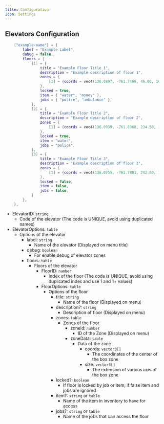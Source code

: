 ---
title: Configuration
icon: Settings
---

## Elevators Configuration

```lua title="config/config.lua"
    ["example-name"] = {
        label = "Example Label",
        debug = false,
        floors = {
            [1] = {
                title = "Example Floor Title 1",
                description = "Example description of floor 1",
                zones = {
                    [1] = {coords = vec4(136.0807, -761.7469, 46.00, 160.00), size = vec3(2.0, 2.0, 2.5)}
                },
                locked = true,
                item = { "water", "money" },
                jobs = { "police", "ambulance" },
            },
            [2] = {
                title = "Example Floor Title 2",
                description = "Example description of floor 2",
                zones = {
                    [1] = {coords = vec4(136.0939, -761.8068, 234.50, 160.00), size = vec3(2.0, 2.0, 2.5)}
                },
                locked = true,
                item = "water",
                jobs = "police",
            },
            [3] = {
                title = "Example Floor Title 3",
                description = "Example description of floor 3",
                zones = {
                    [1] = {coords = vec4(136.0755, -761.7881, 242.50, 160.00), size = vec3(2.0, 2.0, 2.5)}
                },
                locked = false,
                item = false,
                jobs = false,
            }
        },
    },
```

- ElevatorID: `string`
  - Code of the elevator (The code is UNIQUE, avoid using duplicated names)
- ElevatorOptions: `table`
  - Options of the elevator
    - label: `string`
      - Name of the elevator (Displayed on menu title)
    - debug: `boolean`
      - For enable debug of elevator zones
    - floors: `table`
      - Floors of the elevator
        - FloorID: `number`
          - Index of the floor (The code is UNIQUE, avoid using duplicated index and use 1 and 1+ values)
        - FloorOptions: `table`
          - Options of the floor
            - title: `string`
              - Name of the floor (Displayed on menu)
            - description?: `string`
              - Description of floor (Displayed on menu)
            - zones: `table`
              - Zones of the floor
                - zoneId: `number`
                  - ID of the Zone (Displayed on menu)
                - zoneData: `table`
                  - Data of the zone
                    - coords: `vector3[]`
                      - The coordinates of the center of the box zone
                    - size: `vector3[]`
                      - The extension of various axis of the box zone
            - locked?: `boolean`
              - If floor is locked by job or item, if false item and jobs are ignored
            - item?: `string` or `table`
              - Name of the item in inventory to have for access
            - jobs?: `string` or `table`
              - Name of the jobs that can access the floor